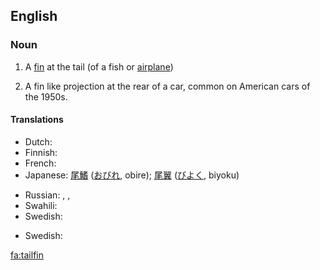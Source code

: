 ==English==

===Noun===
{{en-noun}}
{{wikipedia}}

# A [[fin]] at the tail (of a fish or [[airplane]])
# {{automotive}} A fin like projection at the rear of a car, common on American cars of the 1950s.

====Translations====
{{trans-top|fin at the tail of fish}}
* Dutch: {{t-|nl|staartvin|m|f}}
* Finnish: {{t-|fi|pyrstöevä}}
* French: {{t|fr|nageoire anale|f}}
* Japanese: {{sense|of fish}} [[尾鰭]] ([[おびれ]], obire); {{sense|of airplane}} [[尾翼]] ([[びよく]], biyoku)
{{trans-mid}}
* Russian: {{sense|of fish}} {{t|ru|хвостовой плавник|m|tr=xvostovój plavník}}, {{sense|of airplane}} {{t+|ru|киль|m|tr=kil'}}, {{t|ru|вертикальный стабилизатор|m|tr=v'ertikál'nyj stabilizátor}}
* Swahili: {{t|sw|pezi la mkia}}
* Swedish: {{t|sv|stjärtfena|c}}
{{trans-bottom}}

{{trans-top|fin like projection at the rear of a car}}
* Swedish: {{t|sv|stjärtfena|c}}
{{trans-mid}}
{{trans-bottom}}

[[fa:tailfin]]